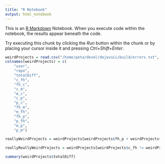 ```yaml
---
title: "R Notebook"
output: html_notebook
---
```


This is an [R Markdown](http://rmarkdown.rstudio.com) Notebook. When you execute code within the notebook, the results appear beneath the code. 

Try executing this chunk by clicking the *Run* button within the chunk or by placing your cursor inside it and pressing *Ctrl+Shift+Enter*. 

```r
weirdProjects = read.csv("/home/peta/devel/dejavuii/build/errors.txt", header = F)
colnames(weirdProjects) = c(
    "user",
    "repo",
    "totalDiff",
    "c_fh",
    "fh_c",
    "c_m",
    "m_c",
    "c_p",
    "p_c",
    "fh_m",
    "m_fh",
    "fh_p",
    "p_fh",
    "m_p",
    "p_m")
```


```r

reallyWeirdProjects = weirdProjects[weirdProjects$fh_p + weirdProjects$p_fh != 0,]

reallyReallyWeirdProjects = weirdProjects[weirdProjects$c_fh != weirdProjects$m_fh || weirdProjects$m_fh != weirdProjects$p_fh || weirdProjects$c_fh != weirdProjects$p_fh,]

summary(weirdProjects$totalDiff)


```
